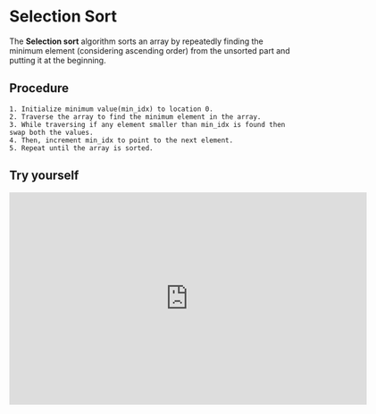# Selection Sort

The **Selection sort** algorithm sorts an array by repeatedly finding the minimum element (considering ascending order) from the unsorted part and putting it at the beginning.

## Procedure

```mdx
1. Initialize minimum value(min_idx) to location 0.
2. Traverse the array to find the minimum element in the array.
3. While traversing if any element smaller than min_idx is found then swap both the values.
4. Then, increment min_idx to point to the next element.
5. Repeat until the array is sorted.
```

## Try yourself

<Bleed>
  <iframe
    frameborder="0"
    src="https://itch.io/embed-upload/6905266?color=333333"
    allowfullscreen=""
    width="640"
    height="380"
  >
    <a href="https://chandra-mauli-sharma.itch.io/stack">
      Play Stack on itch.io
    </a>
  </iframe>
</Bleed>
